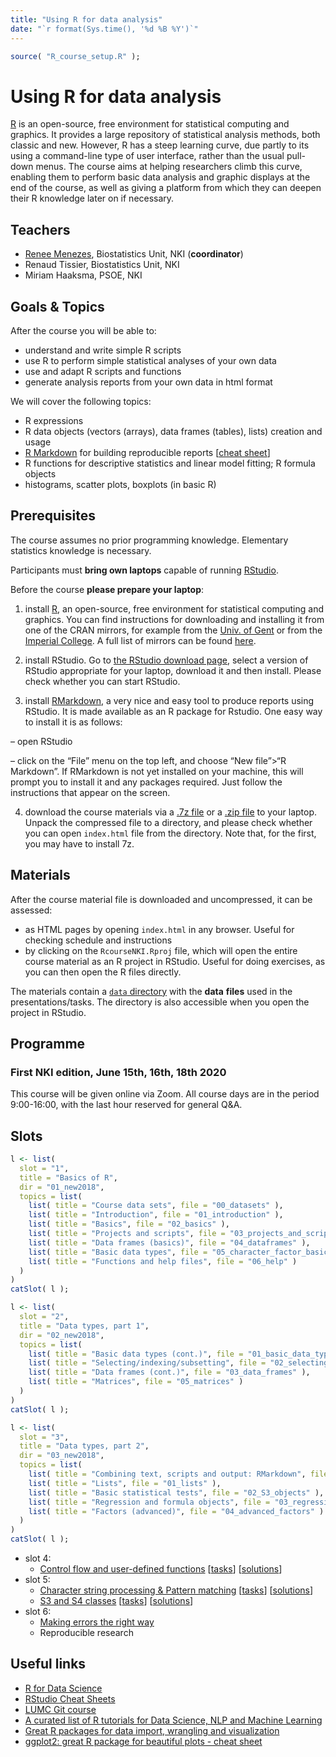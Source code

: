 ```yaml
---
title: "Using R for data analysis"
date: "`r format(Sys.time(), '%d %B %Y')`"
---
```


```r
source( "R_course_setup.R" );
```

# Using R for data analysis

[R](https://www.r-project.org/) is an open-source, free environment for statistical computing and graphics. 
It provides a large repository of statistical analysis methods, both classic and new. 
However, R has a steep learning curve, due partly to its using a command-line type of user interface, rather than the usual pull-down menus. 
The course aims at helping researchers climb this curve, enabling them to perform basic data analysis and graphic displays at the end of the course, as well as giving a platform from which they can deepen their R knowledge later on if necessary.

## Teachers

- [Renee Menezes](http://www.bigstatistics.nl/renee), Biostatistics Unit, NKI (__coordinator__)
- Renaud Tissier, Biostatistics Unit, NKI
- Miriam Haaksma, PSOE, NKI

## Goals & Topics

After the course you will be able to:

- understand and write simple R scripts
- use R to perform simple statistical analyses of your own data
- use and adapt R scripts and functions 
- generate analysis reports from your own data in html format

We will cover the following topics:

- R expressions
- R data objects (vectors (arrays), data frames (tables), lists) creation and usage
- [R Markdown](http://rmarkdown.rstudio.com/) for building reproducible reports [[cheat sheet](http://www.rstudio.com/wp-content/uploads/2015/03/rmarkdown-reference.pdf)]
- R functions for descriptive statistics and linear model fitting; R formula objects
- histograms, scatter plots, boxplots (in basic R) 

## Prerequisites

The course assumes no prior programming knowledge. Elementary statistics knowledge is necessary.

Participants must **bring own laptops** capable of running [RStudio](https://www.rstudio.com/products/rstudio/). 

Before the course **please prepare your laptop**:

1. install [R](https://www.r-project.org/), an open-source, free environment for statistical computing and graphics. You can find instructions for downloading and installing it from one of the CRAN mirrors, for example from the [Univ. of Gent](https://lib.ugent.be/CRAN/) or from the [Imperial College](https://cran.ma.imperial.ac.uk/). A full list of mirrors can be found [here](https://cran.r-project.org/mirrors.html).

2. install RStudio. Go to [the RStudio download page](https://www.rstudio.com/products/rstudio/download/#download), select a version of RStudio appropriate for your laptop, download it and then install. Please check whether you can start RStudio. 

3. install [RMarkdown](https://rmarkdown.rstudio.com/),  a very nice and easy tool to produce reports using RStudio. It is made available as an R package for Rstudio. One easy way to install it is as follows:

-- open RStudio

-- click on the "File" menu on the top left, and choose "New file">"R Markdown". If RMarkdown is not yet installed on your machine, this will prompt you to install it and any packages required. Just follow the instructions that appear on the screen.


4. download the course materials via a [.7z file](`r params$RCourseURL`/blob/master/RcourseNKI.7z) or a [.zip file](`r params$RCourseURL`/blob/master/RcourseNKI.zip) to your laptop. Unpack the compressed file to a directory, and please check whether you can open `index.html` file from the directory. Note that, for the first, you may have to install 7z.

## Materials

After the course material file is downloaded and uncompressed, it can be assessed:

- as HTML pages by opening `index.html` in any browser. Useful for checking schedule and instructions
- by clicking on the `RcourseNKI.Rproj` file, which will open the entire course material as an R project in RStudio. Useful for doing exercises, as you can then open the R files directly.


The materials contain a [`data` directory](`r params$RCourseURL`/tree/master/data) with the __data__ __files__ used in the presentations/tasks. The directory is also accessible when you open the project in RStudio.

## Programme

### First NKI edition, June 15th, 16th, 18th 2020

This course will be given online via Zoom. All course days are in the period 9:00-16:00, with the last hour reserved for general Q&A.



## Slots



```r
l <- list(
  slot = "1",
  title = "Basics of R",
  dir = "01_new2018",
  topics = list(
    list( title = "Course data sets", file = "00_datasets" ),
    list( title = "Introduction", file = "01_introduction" ),
    list( title = "Basics", file = "02_basics" ),
    list( title = "Projects and scripts", file = "03_projects_and_scripts" ),
    list( title = "Data frames (basics)", file = "04_dataframes" ),
    list( title = "Basic data types", file = "05_character_factor_basics" ),
    list( title = "Functions and help files", file = "06_help" )
  )
)
catSlot( l );
```

```r
l <- list(
  slot = "2",
  title = "Data types, part 1",
  dir = "02_new2018",
  topics = list(
    list( title = "Basic data types (cont.)", file = "01_basic_data_types_cont" ),
    list( title = "Selecting/indexing/subsetting", file = "02_selecting" ),
    list( title = "Data frames (cont.)", file = "03_data_frames" ),
    list( title = "Matrices", file = "05_matrices" )
  )
)
catSlot( l );
```

```r
l <- list(
  slot = "3",
  title = "Data types, part 2",
  dir = "03_new2018",
  topics = list(
    list( title = "Combining text, scripts and output: RMarkdown", file = "02_rmarkdown"),
    list( title = "Lists", file = "01_lists" ),
    list( title = "Basic statistical tests", file = "02_S3_objects" ),
    list( title = "Regression and formula objects", file = "03_regression" ),
    list( title = "Factors (advanced)", file = "04_advanced_factors" )
  )
)
catSlot( l );
```

- slot 4:
    - [Control flow and user-defined functions](04_new2018/01_userDefinedFunctions.html)
        [[tasks](04_new2018/01_userDefinedFunctions.tasks.nocode.html)]
        [[solutions](04_new2018/01_userDefinedFunctions.tasks.code.html)] 

- slot 5:
    - [Character string processing & Pattern matching](06/character_strings.html)
        [[tasks](06/character_strings.tasks.nocode.html)]
        [[solutions](06/character_strings.tasks.code.html)]
    - [S3 and S4 classes](08/s3s4.html)
        [[tasks](08/s3s4.tasks.nocode.html)]
        [[solutions](08/s3s4.tasks.code.html)]
- slot 6:
    - [Making errors the right way](05.renee/03_makingErrors.html)
    - Reproducible research

<!-- - [Regression](07.2017/01_regression.html)
        [[tasks](07.2017/01_regression.tasks.nocode.html)]
        [[solutions](07.2017/01_regression.tasks.code.html)] 
    - [[Extra exercises](07.2017/02_plenty.tasks.nocode.html)]
        [[solutions](07.2017/02_plenty.tasks.code.html)] -->


## Useful links

- [R for Data Science](http://r4ds.had.co.nz/)
- [RStudio Cheat Sheets](https://www.rstudio.com/resources/cheatsheets/)
- [LUMC Git course](https://git.lumc.nl/courses/gitcourse)
- [A curated list of R tutorials for Data Science, NLP and Machine Learning](https://github.com/ujjwalkarn/DataScienceR)
- [Great R packages for data import, wrangling and visualization](http://www.computerworld.com/article/2921176/business-intelligence/great-r-packages-for-data-import-wrangling-visualization.html)
- [ggplot2: great R package for beautiful plots - cheat sheet](http://www.rstudio.com/wp-content/uploads/2015/12/ggplot2-cheatsheet-2.0.pdf)


